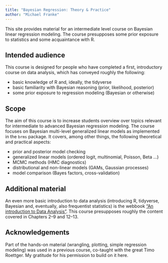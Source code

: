 ```yaml
---
title: "Bayesian Regression: Theory & Practice"
author: "Michael Franke"
---
```


This site provides material for an intermediate level course on Bayesian linear regression modeling.
The course presupposes some prior exposure to statistics and some acquaintance with R.

## Intended audience

This course is designed for people who have completed a first, introductory course on data analysis, which has conveyed roughly the following: 

- basic knowledge of R and, ideally, the tidyverse
- basic familiarity with Bayesian reasoning (prior, likelihood, posterior)
- some prior exposure to regression modeling (Bayesian or otherwise)

## Scope

The aim of this course is to increase students overview over topics relevant for intermediate to advanced Bayesian regression modeling. 
The course focuses on Bayesian multi-level generalized linear models as implemented in the `brms` package.
It covers, among other things, the following theoretical and practical aspects:

- prior and posterior model checking
- generalized linear models (ordered logit, multinomial, Poisson, Beta ...)
- MCMC methods (HMC diagnostics)
- distributional and non-linear models (GAMs, Gaussian processes)
- model comparison (Bayes factors, cross-validation)

## Additional material

An even more basic introduction to data analysis (introducing R, tidyverse, Bayesian and, eventually, also frequentist statistics) is the webbook ["An introduction to Data Analysis"](https://michael-franke.github.io/intro-data-analysis/index.html).
This course presupposes roughly the content covered in Chapters 2--9 and 12--13. 

## Acknowledgements

Part of the hands-on material (wrangling, plotting, simple regression modeling) was used in a previous course, co-taught with the great Timo Roettger.
My gratitude for his permission to build on it here.

